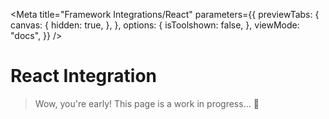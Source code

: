 
<Meta
  title="Framework Integrations/React"
  parameters={{
    previewTabs: {
      canvas: {
        hidden: true,
      },
    },
    options: {
      isToolshown: false,
    },
    viewMode: "docs",
  }}
/>

# React Integration

> Wow, you're early! This page is a work in progress... 🔨
